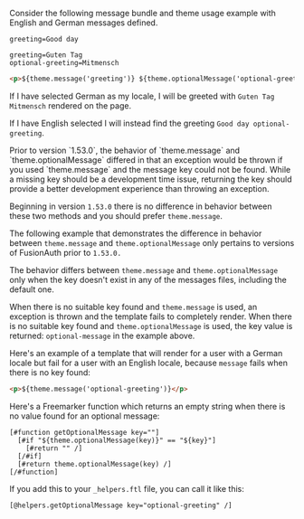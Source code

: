 
Consider the following message bundle and theme usage example with English and German messages defined.

```properties title="English"
greeting=Good day
```

```properties title="German"
greeting=Guten Tag
optional-greeting=Mitmensch
```

```html title="Template"
<p>${theme.message('greeting')} ${theme.optionalMessage('optional-greeting')}</p>
```

If I have selected German as my locale, I will be greeted with `Guten Tag Mitmensch` rendered on the page.

If I have English selected I will instead find the greeting `Good day optional-greeting`.


<Aside type="note">
  Prior to version `1.53.0`, the behavior of `theme.message` and `theme.optionalMessage` differed in that an exception would be thrown if you used `theme.message` and the message key could not be found. While a missing key should be a development time issue, returning the key should provide a better development experience than throwing an exception.

  Beginning in version `1.53.0` there is no difference in behavior between these two methods and you should prefer `theme.message`.
</Aside>

The following example that demonstrates the difference in behavior between `theme.message` and `theme.optionalMessage` only pertains to versions of FusionAuth prior to `1.53.0.`

The behavior differs between `theme.message` and `theme.optionalMessage` only when the key doesn't exist in any of the messages files, including the default one.

When there is no suitable key found and `theme.message` is used, an exception is thrown and the template fails to completely render. When there is no suitable key found and `theme.optionalMessage` is used, the key value is returned: `optional-message` in the example above.

Here's an example of a template that will render for a user with a German locale but fail for a user with an English locale, because `message` fails when there is no key found:

```html title="Template Which Will Fail For Users With an English Locale"
<p>${theme.message('optional-greeting')}</p>
```

Here's a Freemarker function which returns an empty string when there is no value found for an optional message:

```plaintext title="Freemarker Function to Return the Empty String When No Value is Found"
[#function getOptionalMessage key=""]
  [#if "${theme.optionalMessage(key)}" == "${key}"]
    [#return "" /]
  [/#if]
  [#return theme.optionalMessage(key) /]
[/#function]
```

If you add this to your `_helpers.ftl` file, you can call it like this:

```plaintext title="Calling getOptionalMessage"
[@helpers.getOptionalMessage key="optional-greeting" /]
```
